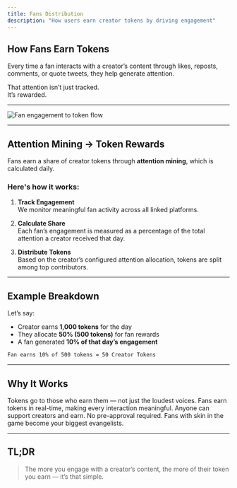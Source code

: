 ```yaml
---
title: Fans Distribution 
description: "How users earn creator tokens by driving engagement"
---
```


## How Fans Earn Tokens

Every time a fan interacts with a creator’s content through likes, reposts, comments, or quote tweets, they help generate attention.

That attention isn’t just tracked.  
It’s rewarded.

---

<img
  src="/images/attention-fanflow.png"
  alt="Fan engagement to token flow"
  className="rounded-xl w-full my-6"
/>

---

## Attention Mining → Token Rewards

Fans earn a share of creator tokens through **attention mining**, which is calculated daily.

### Here's how it works:

1. **Track Engagement**  
   We monitor meaningful fan activity across all linked platforms.

2. **Calculate Share**  
   Each fan’s engagement is measured as a percentage of the total attention a creator received that day.

3. **Distribute Tokens**  
   Based on the creator’s configured attention allocation, tokens are split among top contributors.

---

## Example Breakdown

Let’s say:

- Creator earns **1,000 tokens** for the day
- They allocate **50% (500 tokens)** for fan rewards
- A fan generated **10% of that day’s engagement**

```txt
Fan earns 10% of 500 tokens = 50 Creator Tokens
````

---

## Why It Works

<CardGroup cols={2}>
  <Card title="Fair Distribution" icon="scale-balanced">
    Tokens go to those who earn them — not just the loudest voices.
  </Card>
  <Card title="Daily Rewards" icon="calendar-days">
    Fans earn tokens in real-time, making every interaction meaningful.
  </Card>
  <Card title="No Whitelists Needed" icon="list">
    Anyone can support creators and earn. No pre-approval required.
  </Card>
  <Card title="Create Superfans" icon="star">
    Fans with skin in the game become your biggest evangelists.
  </Card>
</CardGroup>

---

## TL;DR

> The more you engage with a creator’s content,
> the more of their token you earn — it’s that simple.

